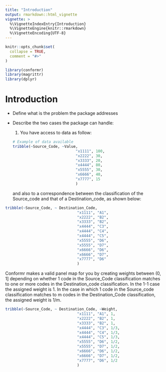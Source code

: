 ```yaml
---
title: "Introduction"
output: rmarkdown::html_vignette
vignette: >
  %\VignetteIndexEntry{Introduction}
  %\VignetteEngine{knitr::rmarkdown}
  %\VignetteEncoding{UTF-8}
---
```


```r
knitr::opts_chunk$set(
  collapse = TRUE,
  comment = "#>"
)
```

```r
library(conformr)
library(magrittr)
library(dplyr)
```

# Introduction

-   Define what is the problem the package addresses

-   Describe the two cases the package can handle:

    1.  You have access to data as follow:

    ```r



    # Example of data available 
    tribble(~Source_Code, ~Value,
                                "x1111", 100,
                                "x2222", 30,
                                "x3333", 20,
                                "x4444", 80,
                                "x5555", 30,
                                "x6666", 40,
                                "x7777", 15
                                )

    ```

    and also to a correspondence between the classification of the Source_code and that of a Destination_code, as shown below:

```r
   
tribble(~Source_Code, ~ Destination_Code,
                                "x1111", "A1",
                                "x2222", "B2",
                                "x3333", "B2",
                                "x4444", "C3",
                                "x4444", "C4",
                                "x4444", "C5",
                                "x5555", "D6",
                                "x5555", "D7",
                                "x6666", "D6",
                                "x6666", "D7",
                                "x7777", "D6"
                                )

```

Conformr makes a valid panel map for you by creating weights between (0, 1] depending on whether 1 code in the Source_Code classification matches to one or more codes in the Destination_code classification. In the 1-1 case the assigned weight is 1. In the case in which 1 code in the Source_code classification matches to m codes in the Destination_Code classification, the assigned weight is 1/m.

```r
   
tribble(~Source_Code, ~ Destination_Code, ~Weight,
                                "x1111", "A1", 1,
                                "x2222", "B2", 1,
                                "x3333", "B2", 1,
                                "x4444", "C3", 1/3,
                                "x4444", "C4", 1/3,
                                "x4444", "C5", 1/3,
                                "x5555", "D6", 1/2,
                                "x5555", "D7", 1/2,
                                "x6666", "D6", 1/2,
                                "x6666", "D7", 1/2,
                                "x7777", "D6", 1/2
                                )

```
